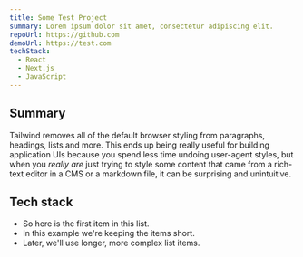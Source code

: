 ```yaml
---
title: Some Test Project
summary: Lorem ipsum dolor sit amet, consectetur adipiscing elit.
repoUrl: https://github.com
demoUrl: https://test.com
techStack:
  - React
  - Next.js
  - JavaScript
---
```


## Summary

Tailwind removes all of the default browser styling from paragraphs,
headings, lists and more. This ends up being really useful for
building application UIs because you spend less time undoing
user-agent styles, but when you <em>really are</em> just trying to
style some content that came from a rich-text editor in a CMS or a
markdown file, it can be surprising and unintuitive.

## Tech stack

- So here is the first item in this list.
- In this example we're keeping the items short.
- Later, we'll use longer, more complex list items.
